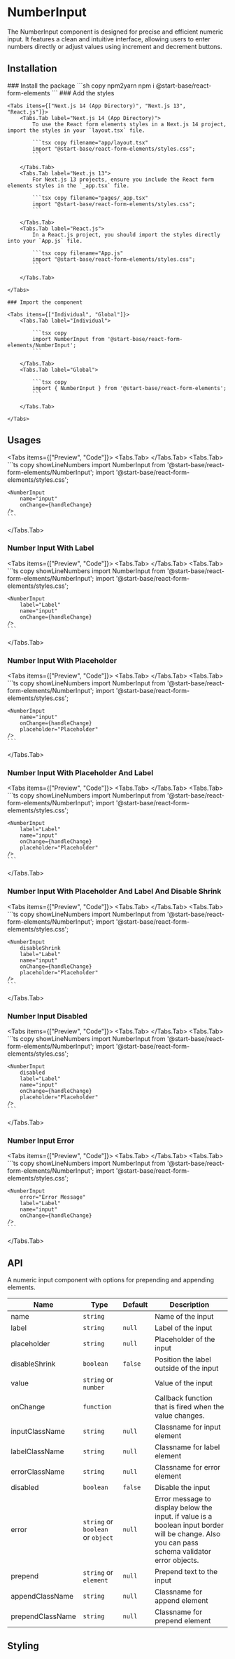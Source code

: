 
# NumberInput

The NumberInput component is designed for precise and efficient numeric input. It features a clean and intuitive interface, allowing users to enter numbers directly or adjust values using increment and decrement buttons.

## Installation

<Steps>
    ### Install the package
    ```sh copy npm2yarn
    npm i @start-base/react-form-elements
    ```
    ### Add the styles

    <Tabs items={["Next.js 14 (App Directory)", "Next.js 13", "React.js"]}>
        <Tabs.Tab label="Next.js 14 (App Directory)">
            To use the React form elements styles in a Next.js 14 project, import the styles in your `layout.tsx` file.

            ```tsx copy filename="app/layout.tsx"
            import "@start-base/react-form-elements/styles.css";
            ```

        </Tabs.Tab>
        <Tabs.Tab label="Next.js 13">
            For Next.js 13 projects, ensure you include the React form elements styles in the `_app.tsx` file.

            ```tsx copy filename="pages/_app.tsx"
            import "@start-base/react-form-elements/styles.css";
            ```

        </Tabs.Tab>
        <Tabs.Tab label="React.js">
            In a React.js project, you should import the styles directly into your `App.js` file.

            ```tsx copy filename="App.js"
            import "@start-base/react-form-elements/styles.css";
            ```

        </Tabs.Tab>

    </Tabs>

    ### Import the component

    <Tabs items={["Individual", "Global"]}>
        <Tabs.Tab label="Individual">

            ```tsx copy
            import NumberInput from '@start-base/react-form-elements/NumberInput';
            ```

        </Tabs.Tab>
        <Tabs.Tab label="Global">

            ```tsx copy
            import { NumberInput } from '@start-base/react-form-elements';
            ```

        </Tabs.Tab>

    </Tabs>

</Steps>

## Usages

<Tabs items={["Preview", "Code"]}>
  <Tabs.Tab>
  <Preview height="200px">
  <FormOnChange>
    <NumberInput
    name="input"
  />
  </FormOnChange>
  </Preview>
  </Tabs.Tab>
  <Tabs.Tab>
    ```ts copy showLineNumbers
    import NumberInput from '@start-base/react-form-elements/NumberInput';
    import '@start-base/react-form-elements/styles.css';

    <NumberInput
        name="input"
        onChange={handleChange}
    />
    ```

  </Tabs.Tab>
</Tabs>

### Number Input With Label

<Tabs items={["Preview", "Code"]}>
  <Tabs.Tab>
  <Preview height="200px">
  <FormOnChange>
    <NumberInput
    label="Label"
    name="input"
  />
  </FormOnChange>
  </Preview>
  </Tabs.Tab>
  <Tabs.Tab>
    ```ts copy showLineNumbers
    import NumberInput from '@start-base/react-form-elements/NumberInput';
    import '@start-base/react-form-elements/styles.css';

    <NumberInput
        label="Label"
        name="input"
        onChange={handleChange}
    />
    ```

  </Tabs.Tab>
</Tabs>

### Number Input With Placeholder

<Tabs items={["Preview", "Code"]}>
  <Tabs.Tab>
  <Preview height="200px">
  <FormOnChange>
   <NumberInput
    name="input"
    placeholder="Placeholder"
  />
  </FormOnChange>
  </Preview>
  </Tabs.Tab>
  <Tabs.Tab>
    ```ts copy showLineNumbers
    import NumberInput from '@start-base/react-form-elements/NumberInput';
    import '@start-base/react-form-elements/styles.css';

    <NumberInput
        name="input"
        onChange={handleChange}
        placeholder="Placeholder"
    />
    ```

  </Tabs.Tab>
</Tabs>

### Number Input With Placeholder And Label

<Tabs items={["Preview", "Code"]}>
  <Tabs.Tab>
  <Preview height="200px">
  <FormOnChange>
    <NumberInput
    label="Label"
    name="input"
    placeholder="Placeholder"
  />
  </FormOnChange>
  </Preview>
  </Tabs.Tab>
  <Tabs.Tab>
    ```ts copy showLineNumbers
    import NumberInput from '@start-base/react-form-elements/NumberInput';
    import '@start-base/react-form-elements/styles.css';

    <NumberInput
        label="Label"
        name="input"
        onChange={handleChange}
        placeholder="Placeholder"
    />
    ```

  </Tabs.Tab>
</Tabs>

### Number Input With Placeholder And Label And Disable Shrink

<Tabs items={["Preview", "Code"]}>
  <Tabs.Tab>
  <Preview height="200px">
  <FormOnChange>
   <NumberInput
    disableShrink
    label="Label"
    name="input"
    placeholder="Placeholder"
  />
  </FormOnChange>
  </Preview>
  </Tabs.Tab>
  <Tabs.Tab>
    ```ts copy showLineNumbers
    import NumberInput from '@start-base/react-form-elements/NumberInput';
    import '@start-base/react-form-elements/styles.css';

    <NumberInput
        disableShrink
        label="Label"
        name="input"
        onChange={handleChange}
        placeholder="Placeholder"
    />
    ```

  </Tabs.Tab>
</Tabs>

### Number Input Disabled

<Tabs items={["Preview", "Code"]}>
  <Tabs.Tab>
  <Preview height="200px">
  <FormOnChange>
    <NumberInput
    disabled
    label="Label"
    name="input"
    placeholder="Placeholder"
  />
  </FormOnChange>
  </Preview>
  </Tabs.Tab>
  <Tabs.Tab>
    ```ts copy showLineNumbers
    import NumberInput from '@start-base/react-form-elements/NumberInput';
    import '@start-base/react-form-elements/styles.css';

    <NumberInput
        disabled
        label="Label"
        name="input"
        onChange={handleChange}
        placeholder="Placeholder"
    />
    ```

  </Tabs.Tab>
</Tabs>

### Number Input Error

<Tabs items={["Preview", "Code"]}>
  <Tabs.Tab>
  <Preview height="200px">
    <FormOnChange>
   <NumberInput
    error="Error Message"
    label="Label"
    name="input"
  />
  </FormOnChange>
  </Preview>
  </Tabs.Tab>
  <Tabs.Tab>
    ```ts copy showLineNumbers
    import NumberInput from '@start-base/react-form-elements/NumberInput';
    import '@start-base/react-form-elements/styles.css';

    <NumberInput
        error="Error Message"
        label="Label"
        name="input"
        onChange={handleChange}
    />
    ```

  </Tabs.Tab>
</Tabs>

## API

A numeric input component with options for prepending and appending elements.

| Name             | Type                              | Default | Description                                                                                                                                    |
| ---------------- | --------------------------------- | ------- | ---------------------------------------------------------------------------------------------------------------------------------------------- |
| name             | `string`                          |         | Name of the input                                                                                                                              |
| label            | `string`                          | `null`  | Label of the input                                                                                                                             |
| placeholder      | `string`                          | `null`  | Placeholder of the input                                                                                                                       |
| disableShrink    | `boolean`                         | `false` | Position the label outside of the input                                                                                                        |
| value            | `string` or `number`              |         | Value of the input                                                                                                                             |
| onChange         | `function`                        |         | Callback function that is fired when the value changes.                                                                                        |
| inputClassName   | `string`                          | `null`  | Classname for input element                                                                                                                    |
| labelClassName   | `string`                          | `null`  | Classname for label element                                                                                                                    |
| errorClassName   | `string`                          | `null`  | Classname for error element                                                                                                                    |
| disabled         | `boolean`                         | `false` | Disable the input                                                                                                                              |
| error            | `string` or `boolean` or `object` | `null`  | Error message to display below the input. if value is a boolean input border will be change. Also you can pass schema validator error objects. |
| prepend          | `string` or `element`             | `null`  | Prepend text to the input                                                                                                                      |
| appendClassName  | `string`                          | `null`  | Classname for append element                                                                                                                   |
| prependClassName | `string`                          | `null`  | Classname for prepend element                                                                                                                  |

## Styling
